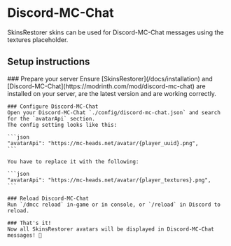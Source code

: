 
# Discord-MC-Chat

SkinsRestorer skins can be used for Discord-MC-Chat messages using the textures placeholder.

## Setup instructions

<Steps>
    ### Prepare your server
    Ensure [SkinsRestorer](/docs/installation) and [Discord-MC-Chat](https://modrinth.com/mod/discord-mc-chat) are installed on your server, are the latest version and are working correctly.

    ### Configure Discord-MC-Chat
    Open your Discord-MC-Chat `./config/discord-mc-chat.json` and search for the `avatarApi` section.
    The config setting looks like this:

    ```json
    "avatarApi": "https://mc-heads.net/avatar/{player_uuid}.png",
    ```

    You have to replace it with the following:

    ```json
    "avatarApi": "https://mc-heads.net/avatar/{player_textures}.png",
    ```

    ### Reload Discord-MC-Chat
    Run `/dmcc reload` in-game or in console, or `/reload` in Discord to reload.

    ### That's it!
    Now all SkinsRestorer avatars will be displayed in Discord-MC-Chat messages! 🎉
</Steps>
